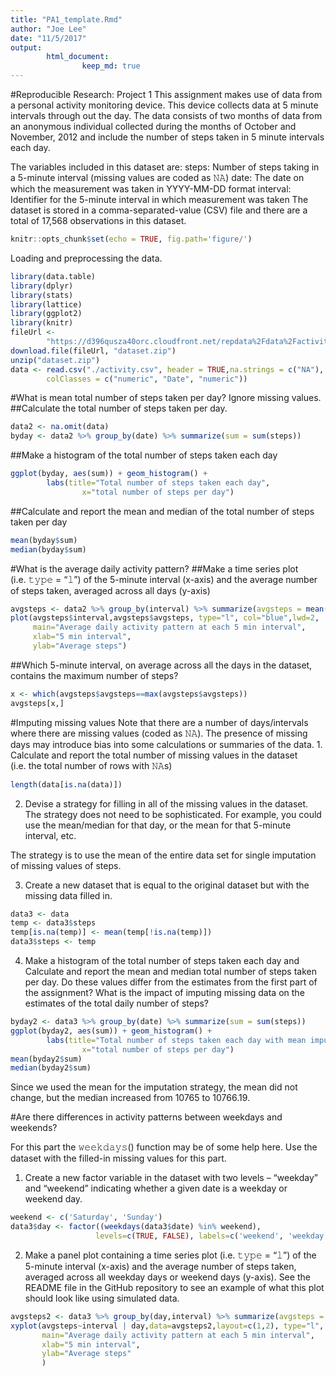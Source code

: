 ```yaml
---
title: "PA1_template.Rmd"
author: "Joe Lee"
date: "11/5/2017"
output: 
        html_document:  
                keep_md: true 
---
```

#Reproducible Research: Project 1
This assignment makes use of data from a personal activity monitoring device. This device collects data at 5 minute intervals through out the day. The data consists of two months of data from an anonymous individual collected during the months of October and November, 2012 and include the number of steps taken in 5 minute intervals each day.

The variables included in this dataset are:
steps: Number of steps taking in a 5-minute interval (missing values are coded as 𝙽𝙰)
date: The date on which the measurement was taken in YYYY-MM-DD format
interval: Identifier for the 5-minute interval in which measurement was taken
The dataset is stored in a comma-separated-value (CSV) file and there are a total of 17,568 observations in this dataset.
```r
knitr::opts_chunk$set(echo = TRUE, fig.path='figure/')
```

Loading and preprocessing the data.
```r
library(data.table)
library(dplyr)
library(stats)
library(lattice)
library(ggplot2)
library(knitr)
fileUrl <- 
        "https://d396qusza40orc.cloudfront.net/repdata%2Fdata%2Factivity.zip"
download.file(fileUrl, "dataset.zip")
unzip("dataset.zip")
data <- read.csv("./activity.csv", header = TRUE,na.strings = c("NA"),
        colClasses = c("numeric", "Date", "numeric"))
```

#What is mean total number of steps taken per day? Ignore missing values.
##Calculate the total number of steps taken per day.
```r
data2 <- na.omit(data)
byday <- data2 %>% group_by(date) %>% summarize(sum = sum(steps))
```
##Make a histogram of the total number of steps taken each day
```r
ggplot(byday, aes(sum)) + geom_histogram() + 
        labs(title="Total number of steps taken each day", 
                x="total number of steps per day")
```
##Calculate and report the mean and median of the total number of steps taken per day
```r
mean(byday$sum)
median(byday$sum)
```

#What is the average daily activity pattern?
##Make a time series plot (i.e. 𝚝𝚢𝚙𝚎 = "𝚕") of the 5-minute interval (x-axis) and the average number of steps taken, averaged across all days (y-axis)
```r
avgsteps <- data2 %>% group_by(interval) %>% summarize(avgsteps = mean(steps))
plot(avgsteps$interval,avgsteps$avgsteps, type="l", col="blue",lwd=2,
     main="Average daily activity pattern at each 5 min interval",
     xlab="5 min interval",
     ylab="Average steps")
```
##Which 5-minute interval, on average across all the days in the dataset, contains the maximum number of steps?
```r
x <- which(avgsteps$avgsteps==max(avgsteps$avgsteps))
avgsteps[x,]
```

#Imputing missing values
Note that there are a number of days/intervals where there are missing values (coded as 𝙽𝙰). The presence of missing days may introduce bias into some calculations or summaries of the data.
1. Calculate and report the total number of missing values in the dataset (i.e. the total number of rows with 𝙽𝙰s)
```r
length(data[is.na(data)])
```
2. Devise a strategy for filling in all of the missing values in the dataset. The strategy does not need to be sophisticated. For example, you could use the mean/median for that day, or the mean for that 5-minute interval, etc.

The strategy is to use the mean of the entire data set for single imputation of missing values of steps.

3. Create a new dataset that is equal to the original dataset but with the missing data filled in.
```r
data3 <- data
temp <- data3$steps
temp[is.na(temp)] <- mean(temp[!is.na(temp)])
data3$steps <- temp
```
4. Make a histogram of the total number of steps taken each day and Calculate and report the mean and median total number of steps taken per day. Do these values differ from the estimates from the first part of the assignment? What is the impact of imputing missing data on the estimates of the total daily number of steps?
```r
byday2 <- data3 %>% group_by(date) %>% summarize(sum = sum(steps))
ggplot(byday2, aes(sum)) + geom_histogram() + 
        labs(title="Total number of steps taken each day with mean imputation",
                x="total number of steps per day")
mean(byday2$sum)
median(byday2$sum)
```
Since we used the mean for the imputation strategy, the mean did not change, but the median increased from 10765 to 10766.19.


#Are there differences in activity patterns between weekdays and weekends?

For this part the 𝚠𝚎𝚎𝚔𝚍𝚊𝚢𝚜() function may be of some help here. Use the dataset with the filled-in missing values for this part.

1. Create a new factor variable in the dataset with two levels – “weekday” and “weekend” indicating whether a given date is a weekday or weekend day.
```r
weekend <- c('Saturday', 'Sunday')
data3$day <- factor((weekdays(data3$date) %in% weekend), 
                   levels=c(TRUE, FALSE), labels=c('weekend', 'weekday'))
```
2. Make a panel plot containing a time series plot (i.e. 𝚝𝚢𝚙𝚎 = "𝚕") of the 5-minute interval (x-axis) and the average number of steps taken, averaged across all weekday days or weekend days (y-axis). See the README file in the GitHub repository to see an example of what this plot should look like using simulated data.
```r
avgsteps2 <- data3 %>% group_by(day,interval) %>% summarize(avgsteps = mean(steps))
xyplot(avgsteps~interval | day,data=avgsteps2,layout=c(1,2), type="l",
       main="Average daily activity pattern at each 5 min interval",
       xlab="5 min interval",
       ylab="Average steps"
       )
```

